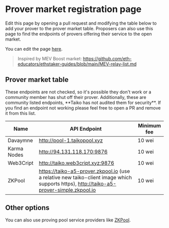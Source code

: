 
# Prover market registration page

Edit this page by opening a pull request and modifying the table below to add your prover to the prover market table. Proposers can also use this page to find the endpoints of provers offering their service to the open market.

You can edit the page [here](https://github.com/taikoxyz/taiko-mono/edit/main/packages/website/pages/docs/reference/prover-market-page.mdx).

> Inspired by MEV Boost market:
> https://github.com/eth-educators/ethstaker-guides/blob/main/MEV-relay-list.md

## Prover market table

<Callout type="warning">
  These endpoints are not checked, so it's possible they don't work or a
  community member has shut off their prover. Additionally, these are community
  listed endpoints, **Taiko has not audited them for security**. If you find an
  endpoint not working please feel free to open a PR and remove it from this
  list.
</Callout>

| Name           | API Endpoint                           | Minimum fee |
| -------------- | -------------------------------------- | ----------- |
| Davaymne       | http://pool-1.taikopool.xyz            | 10 wei      |
| Karma Nodes    | http://94.131.118.170:9876             | 10 wei      |
| Web3Cript      | http://taiko.web3cript.xyz:9876        | 10 wei      |
| ZKPool         | https://taiko-a5-prover.zkpool.io (use a relative new taiko-client image which supports https), http://taiko-a5-prover-simple.zkpool.io | 10 wei    |


## Other options

You can also use proving pool service providers like [ZKPool](https://zkpool.io).
